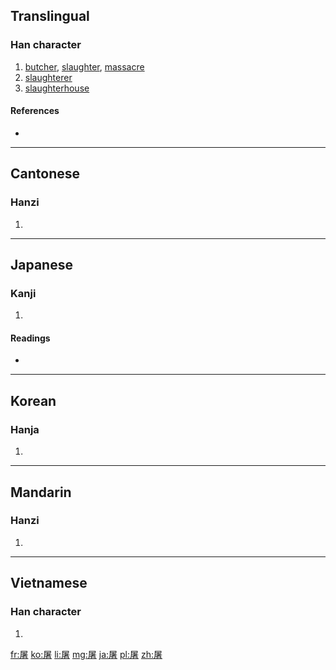 ==Translingual==

===Han character===
{{Han char|rn=44|rad=尸|as=09|sn=12|four=7726<sub>4</sub>|canj=尸十大日 (SJKA)|ids=⿸[[尸]][[者]]}}

# [[butcher]], [[slaughter]], [[massacre]]
# [[slaughterer]]
# [[slaughterhouse]]

====References====
* {{Han ref|kx=0303.120|dkj=07761|dj=0600.300|hdz=20976.150|uh=5C60|ud=23648|bh=B14F|bd=45391}}

----

==Cantonese==

===Hanzi===
{{yue-hanzi|jyut=|y=tou4}}

# {{defn|lang=yue|sort=尸09}}

----

==Japanese==

===Kanji===
{{ja-kanji|grade=|rs=尸09}}

# {{defn|lang=ja|sort=尸09}}

====Readings====
* {{ja-readings|on=[[と]] (to), [[ちょ]] (cho)|kun=[[ほふる]] (hofuru)}}

----

==Korean==

===Hanja===
{{ko-hanja|hangeul=[[도]], [[저]]|rv=do, jeo|mr=to, chŏ}}

# {{defn|lang=ko|sort=尸09}}

----

==Mandarin==

===Hanzi===
{{cmn-hanzi|pin=[[tú]] ([[tu2]])|wg=t'u<sup>2</sup>}}

# {{defn|lang=cmn|sort=尸09}}

----

==Vietnamese==

===Han character===
{{vi-hantu|[[đồ]]|rs=尸09}}

# {{defn|lang=vi|sort=尸09}}

[[fr:屠]]
[[ko:屠]]
[[li:屠]]
[[mg:屠]]
[[ja:屠]]
[[pl:屠]]
[[zh:屠]]